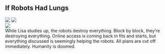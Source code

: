 <div className="m-5 p-5 bg-orange-800 rounded-md shadow-sm">

<h2 className="text-2xl font-bold mb-4 text-white">If Robots Had Lungs</h2>

<div className="grid grid-rows-1 grid-flow-col gap-4">
  <div className="row-span-3 gap-2">
    <img src="https://mj-gallery.com/7f12a8d1-3f18-4b94-8255-a46651c8d4fc/grid_0.png" />
    <img
      className="mt-4"
      src="https://mj-gallery.com/c197e1d7-96c4-4d39-9dd3-48091c376fd8/grid_0.png"
    />
  </div>
  <div className="col-span-2 ...">
    <img src="https://mj-gallery.com/597fb39b-36bf-4869-baa5-e74ef8c203ce/grid_0.png" />
  </div>
  <div className="text-white">While Lisa studies up, the robots destroy everything. Block by block, they’re destroying everything. Online access is coming back in fits and starts, but everything discussed is seemingly helping the robots. All plans are cut off immediately. Humanity is doomed.</div>
</div>

</div>
